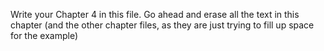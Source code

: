 

Write your Chapter 4 in this file. Go ahead and erase all the text in this chapter (and the other chapter files, as they are just trying to fill up space for the example)

\lipsum
